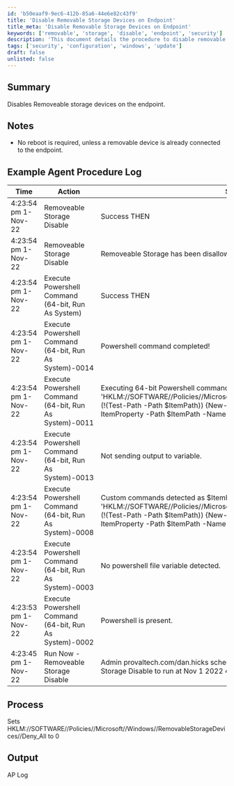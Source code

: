 ```yaml
---
id: 'b50eaaf9-9ec6-412b-85a6-44e6e82c43f9'
title: 'Disable Removable Storage Devices on Endpoint'
title_meta: 'Disable Removable Storage Devices on Endpoint'
keywords: ['removable', 'storage', 'disable', 'endpoint', 'security']
description: 'This document details the procedure to disable removable storage devices on endpoints, ensuring enhanced security by preventing unauthorized access to removable media. It includes notes on reboot requirements, example agent procedure logs, and the registry modifications necessary for implementation.'
tags: ['security', 'configuration', 'windows', 'update']
draft: false
unlisted: false
---
```

## Summary

Disables Removeable storage devices on the endpoint.

## Notes

- No reboot is required, unless a removable device is already connected to the endpoint.

## Example Agent Procedure Log

| Time                     | Action                                        | Status                                    | User                         |
|--------------------------|-----------------------------------------------|-------------------------------------------|------------------------------|
| 4:23:54 pm 1-Nov-22     | Removeable Storage Disable                     | Success THEN                             | provaltech.com/dan.hicks     |
| 4:23:54 pm 1-Nov-22     | Removeable Storage Disable                     | Removeable Storage has been disallowed on this endpoint. | provaltech.com/dan.hicks     |
| 4:23:54 pm 1-Nov-22     | Execute Powershell Command (64-bit, Run As System) | Success THEN                             | provaltech.com/dan.hicks     |
| 4:23:54 pm 1-Nov-22     | Execute Powershell Command (64-bit, Run As System)-0014 | Powershell command completed!            | provaltech.com/dan.hicks     |
| 4:23:54 pm 1-Nov-22     | Execute Powershell Command (64-bit, Run As System)-0011 | Executing 64-bit Powershell command as System: "" -command "$ItemPath = 'HKLM://SOFTWARE//Policies//Microsoft//Windows//RemovableStorageDevices';if (!(Test-Path -Path $ItemPath)) \{New-Item -Path $ItemPath -Force};Set-ItemProperty -Path $ItemPath -Name 'Deny_All' -Value 1 -Force" "" | provaltech.com/dan.hicks     |
| 4:23:54 pm 1-Nov-22     | Execute Powershell Command (64-bit, Run As System)-0013 | Not sending output to variable.          | provaltech.com/dan.hicks     |
| 4:23:54 pm 1-Nov-22     | Execute Powershell Command (64-bit, Run As System)-0008 | Custom commands detected as $ItemPath = 'HKLM://SOFTWARE//Policies//Microsoft//Windows//RemovableStorageDevices';if (!(Test-Path -Path $ItemPath)) \{New-Item -Path $ItemPath -Force};Set-ItemProperty -Path $ItemPath -Name 'Deny_All' -Value 1 -Force | provaltech.com/dan.hicks     |
| 4:23:54 pm 1-Nov-22     | Execute Powershell Command (64-bit, Run As System)-0003 | No powershell file variable detected.    | provaltech.com/dan.hicks     |
| 4:23:53 pm 1-Nov-22     | Execute Powershell Command (64-bit, Run As System)-0002 | Powershell is present.                   | provaltech.com/dan.hicks     |
| 4:23:45 pm 1-Nov-22     | Run Now - Removeable Storage Disable          | Admin provaltech.com/dan.hicks scheduled procedure Run Now - Removeable Storage Disable to run at Nov 1 2022 4:23PM | provaltech.com/dan.hicks     |

## Process

Sets HKLM://SOFTWARE//Policies//Microsoft//Windows//RemovableStorageDevices//Deny_All to 0

## Output

AP Log













